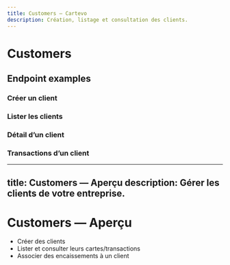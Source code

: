```yaml
---
title: Customers — Cartevo
description: Création, listage et consultation des clients.
---
```


# Customers

## Endpoint examples

### Créer un client
<ApiPlayground schema="/api-reference/openapi.json" endpoint="/customers" method="post" />

### Lister les clients
<ApiPlayground schema="/api-reference/openapi.json" endpoint="/customers" method="get" />

### Détail d’un client
<ApiPlayground schema="/api-reference/openapi.json" endpoint="/customers/{id}" method="get" />

### Transactions d’un client
<ApiPlayground schema="/api-reference/openapi.json" endpoint="/customers/{id}/transactions" method="get" />

---
title: Customers — Aperçu
description: Gérer les clients de votre entreprise.
---

# Customers — Aperçu

- Créer des clients
- Lister et consulter leurs cartes/transactions
- Associer des encaissements à un client

